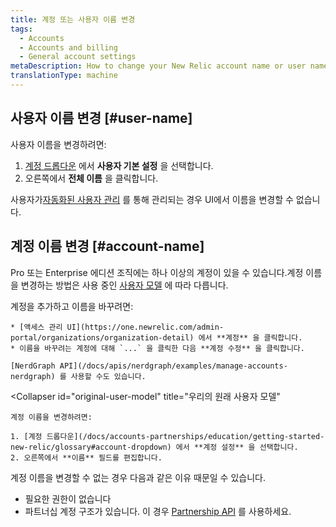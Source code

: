 ```yaml
---
title: 계정 또는 사용자 이름 변경
tags:
  - Accounts
  - Accounts and billing
  - General account settings
metaDescription: How to change your New Relic account name or user name.
translationType: machine
---
```


## 사용자 이름 변경 [#user-name]

사용자 이름을 변경하려면:

1. [계정 드롭다운](/docs/accounts-partnerships/education/getting-started-new-relic/glossary#account-dropdown) 에서 **사용자 기본 설정** 을 선택합니다.
2. 오른쪽에서 **전체 이름** 을 클릭합니다.

사용자가[자동화된 사용자 관리](/docs/accounts/accounts/automated-user-management/automated-user-provisioning-single-sign) 를 통해 관리되는 경우 UI에서 이름을 변경할 수 없습니다.

## 계정 이름 변경 [#account-name]

Pro 또는 Enterprise 에디션 조직에는 하나 이상의 계정이 있을 수 있습니다.계정 이름을 변경하는 방법은 사용 중인 [사용자 모델](/docs/accounts/original-accounts-billing/original-users-roles/overview-user-models) 에 따라 다릅니다.

<CollapserGroup>
  <Collapser
    id="new-user-model"
    title="우리의 새로운 사용자 모델"
  >
    계정을 추가하고 이름을 바꾸려면:

    * [액세스 관리 UI](https://one.newrelic.com/admin-portal/organizations/organization-detail) 에서 **계정** 을 클릭합니다.
    * 이름을 바꾸려는 계정에 대해 `...` 을 클릭한 다음 **계정 수정** 을 클릭합니다.

    [NerdGraph API](/docs/apis/nerdgraph/examples/manage-accounts-nerdgraph) 를 사용할 수도 있습니다.
  </Collapser>

  <Collapser
    id="original-user-model"
    title="우리의 원래 사용자 모델"
  >
    계정 이름을 변경하려면:

    1. [계정 드롭다운](/docs/accounts-partnerships/education/getting-started-new-relic/glossary#account-dropdown) 에서 **계정 설정** 을 선택합니다.
    2. 오른쪽에서 **이름** 필드를 편집합니다.
  </Collapser>
</CollapserGroup>

계정 이름을 변경할 수 없는 경우 다음과 같은 이유 때문일 수 있습니다.

* 필요한 권한이 없습니다
* 파트너십 계정 구조가 있습니다. 이 경우 [Partnership API](/docs/new-relic-partnerships/partnerships/partner-api/partnership-api-account-object) 를 사용하세요.